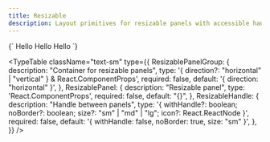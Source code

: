 ```yaml
---
title: Resizable
description: Layout primitives for resizable panels with accessible handles.
---
```


<LiveComponent language="tsx">
{`

  <Card className="h-full py-0 w-full">
    <ResizablePanelGroup direction="horizontal" className="w-full">
      <ResizablePanel defaultSize={50} minSize={10}>
        <ResizablePanelGroup direction="vertical" className="h-full">
          <ResizablePanel defaultSize={50} minSize={10}>
            <CardContent>Hello</CardContent>
          </ResizablePanel>
          <ResizableHandle withHandle noBorder={false} size="md" />
          <ResizablePanel defaultSize={50} minSize={10}>
            <CardContent>Hello</CardContent>
          </ResizablePanel>
        </ResizablePanelGroup>
      </ResizablePanel>
      <ResizableHandle withHandle noBorder={false} size="md" />
      <ResizablePanel defaultSize={50} minSize={10}>
        <CardContent>Hello</CardContent>
      </ResizablePanel>
    </ResizablePanelGroup>
  </Card>
`}
</LiveComponent>

<TypeTable
  className="text-sm"
  type={{
    ResizablePanelGroup: {
      description: "Container for resizable panels",
      type: '{ direction?: "horizontal" | "vertical" } & React.ComponentProps<typeof ResizablePrimitive.PanelGroup>',
      required: false,
      default: '{ direction: "horizontal" }',
    },
    ResizablePanel: {
      description: "Resizable panel",
      type: 'React.ComponentProps<typeof ResizablePrimitive.Panel>',
      required: false,
      default: "{}",
    },
    ResizableHandle: {
      description: "Handle between panels",
      type: '{ withHandle?: boolean; noBorder?: boolean; size?: "sm" | "md" | "lg"; icon?: React.ReactNode }',
      required: false,
      default: '{ withHandle: false, noBorder: true, size: "sm" }',
    },
  }}
/>


